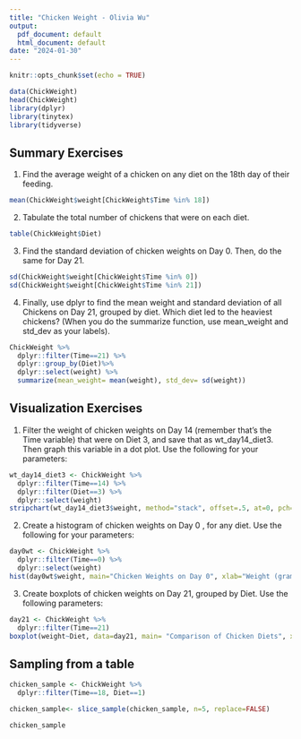 ---
title: "Chicken Weight - Olivia Wu"
output:
  pdf_document: default
  html_document: default
date: "2024-01-30"
---

```{r setup, include=FALSE}
knitr::opts_chunk$set(echo = TRUE)
```

\section*{Setup}
```{r}
data(ChickWeight)
head(ChickWeight)
library(dplyr)
library(tinytex)
library(tidyverse)
```
## Summary Exercises

1. Find the average weight of a chicken on any diet on the 18th day of their feeding.
```{r}
mean(ChickWeight$weight[ChickWeight$Time %in% 18])
```
2.  Tabulate the total number of chickens that were on each diet.
```{r}
table(ChickWeight$Diet)
```
3. Find the standard deviation of chicken weights on Day 0. Then, do the same for Day 21.
```{r}
sd(ChickWeight$weight[ChickWeight$Time %in% 0])
sd(ChickWeight$weight[ChickWeight$Time %in% 21])
```
4. Finally, use dplyr to find the mean weight and standard deviation of all Chickens on Day 21, grouped by diet. Which diet led to the heaviest chickens? (When you do the summarize function, use mean_weight and std_dev as your labels).
```{r}
ChickWeight %>%
  dplyr::filter(Time==21) %>%
  dplyr::group_by(Diet)%>% 
  dplyr::select(weight) %>%
  summarize(mean_weight= mean(weight), std_dev= sd(weight))
```

## Visualization Exercises
1. Filter the weight of chicken weights on Day 14 (remember that’s the Time variable) that were on Diet 3, and save that as wt_day14_diet3. Then graph this variable in a dot plot. Use the following for your parameters:
\begin{itemize}
\item Title: “Weights of Chickens on Diet 3, on Day 14”
\item x-axis: “Weight (grams)”
\end{itemize}
```{r}
wt_day14_diet3 <- ChickWeight %>%
  dplyr::filter(Time==14) %>%
  dplyr::filter(Diet==3) %>%
  dplyr::select(weight)
stripchart(wt_day14_diet3$weight, method="stack", offset=.5, at=0, pch=19, col="blue",main="Weights of Chickens on Diet 3, on Day 14", xlab="Weight (grams)")
```
2. Create a histogram of chicken weights on Day 0 , for any diet. Use the following for your parameters:
\begin{itemize}
\item Title: “Chicken Weights on Day 0”
\item x-axis: “Weight (grams)”
\item y-axis: “Number of Chickens”
\end{itemize}
```{r}
day0wt <- ChickWeight %>%
  dplyr::filter(Time==0) %>%
  dplyr::select(weight)
hist(day0wt$weight, main="Chicken Weights on Day 0", xlab="Weight (grams)", ylab = "Number of Chickens")
```
3. Create boxplots of chicken weights on Day 21, grouped by Diet. Use the following parameters:
\begin{itemize}
\item Title: “Comparison of Chicken Diets”
\item x-axis: “Diet”
\item y-axis: “Weight (grams)”
\item You should also label each diet as “Diet 1”, “Diet 2”, and so forth.
\item Colors: From left to right, your boxplots should be “pink”, “green”, “skyblue”, and “purple” respectively.
\end{itemize}
```{r}
day21 <- ChickWeight %>%
  dplyr::filter(Time==21)
boxplot(weight~Diet, data=day21, main= "Comparison of Chicken Diets", xlab="Diet", ylab="Weight (grams)")
```

## Sampling from a table


```{r}
chicken_sample <- ChickWeight %>%
  dplyr::filter(Time==18, Diet==1)

chicken_sample<- slice_sample(chicken_sample, n=5, replace=FALSE)

chicken_sample
```

